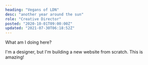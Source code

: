 ```yaml
---
heading: "Vegans of LDN"
desc: "another year around the sun"
role: "Creative Director"
posted: "2020-10-01T09:00:00Z"
updated: "2021-07-30T06:18:52Z"
---
```


What am I doing here?

I'm a designer, but I'm building a new website from scratch. This is amazing!
